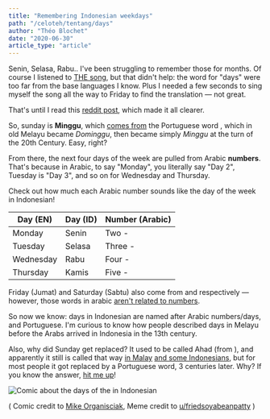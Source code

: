 ```yaml
---
title: "Remembering Indonesian weekdays"
path: "/celoteh/tentang/days"
author: "Théo Blochet"
date: "2020-06-30"
article_type: "article"
---
```



Senin, Selasa, Rabu.. I've been struggling to remember those for months.
Of course I listened to [THE song](https://www.youtube.com/watch?v=VQVG53eU2gE), but that didn't help: the word for "days" were too far from the base languages I know. Plus I needed a few seconds to sing myself the song all the way to Friday to find the translation — not great.

That's until I read this [reddit post](https://www.reddit.com/r/indonesia/comments/o5j3rd/senin_selasa_rabu_kamis_jumat_sabtu_minggu_itu/), which made it all clearer.

So, sunday is **Minggu**, which [comes from](https://id.wikipedia.org/wiki/Minggu) the Portuguese word <Pronounce text="Domingo" language="	pt-pt" />, which in old Melayu became _Dominggu_, then became simply _Minggu_ at the turn of the 20th Century. Easy, right?

From there, the next four days of the week are pulled from Arabic **numbers**. That's because in Arabic, to say "Monday", you literally say "Day 2", Tuesday is "Day 3", and so on for Wednesday and Thursday.

Check out how much each Arabic number sounds like the day of the week in Indonesian!

| Day (EN)  | Day (ID) | Number (Arabic)                                      |
| --------- | -------- | ---------------------------------------------------- |
| Monday    | Senin    | Two - <Pronounce text="اثنين" language="ar-SA" />    |
| Tuesday   | Selasa   | Three - <Pronounce text="ثلاثة " language="ar-SA" /> |
| Wednesday | Rabu     | Four - <Pronounce text="أربعة" language="ar-SA" />   |
| Thursday  | Kamis    | Five - <Pronounce text="خمسة " language="ar-SA" />   |

Friday (Jumat) and Saturday (Sabtu) also come from <Pronounce text="الجمعه" language="ar-SA" /> and <Pronounce text="السبت" language="ar-sa" /> respectively — however, those words in arabic [aren't related to numbers](https://blogs.transparent.com/arabic/where-do-the-arabic-names-of-weekdays-come-from/).

So now we know: days in Indonesian are named after Arabic numbers/days, and Portuguese. I'm curious to know how people described days in Melayu before the Arabs arrived in Indonesia in the 13th century.

Also, why did Sunday get replaced? It used to be called Ahad (from <Pronounce text="الأحد" language="ar-sa" />), and apparently it still is called that way [in Malay](https://www.reddit.com/r/indonesia/comments/o5j3rd/senin_selasa_rabu_kamis_jumat_sabtu_minggu_itu/h2nqjo6/?utm_source=reddit&utm_medium=web2x&context=3) [and some Indonesians](https://www.reddit.com/r/indonesia/comments/o5j3rd/senin_selasa_rabu_kamis_jumat_sabtu_minggu_itu/h2mvfvp/?utm_source=reddit&utm_medium=web2x&context=3), but for most people it got replaced by a Portuguese word, 3 centuries later. Why? If you know the answer, [hit me up](https://twitter.com/celotehbahasa)!

![Comic about the days of the in Indonesian][image-1]

( Comic credit to [Mike Organisciak](https://mikeorganisciak.com/), Meme credit to [u/friedsoyabeanpatty](https://www.reddit.com/user/friedsoyabeanpatty/) )

[image-1]: ../images/days_of_the_week.png
